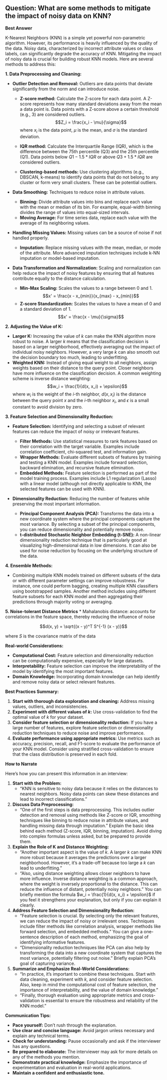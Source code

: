 ## Question: What are some methods to mitigate the impact of noisy data on KNN?

**Best Answer**

K-Nearest Neighbors (KNN) is a simple yet powerful non-parametric algorithm. However, its performance is heavily influenced by the quality of the data. Noisy data, characterized by incorrect attribute values or class labels, can significantly degrade the accuracy of KNN. Mitigating the impact of noisy data is crucial for building robust KNN models. Here are several methods to address this:

**1. Data Preprocessing and Cleaning:**

*   **Outlier Detection and Removal:** Outliers are data points that deviate significantly from the norm and can introduce noise.

    *   **Z-score method:** Calculate the Z-score for each data point.  A Z-score represents how many standard deviations away from the mean a data point is. Data points with a Z-score above a certain threshold (e.g., 3) are considered outliers.
    $$Z_i = \frac{x_i - \mu}{\sigma}$$
    where $x_i$ is the data point, $\mu$ is the mean, and $\sigma$ is the standard deviation.

    *   **IQR method:** Calculate the Interquartile Range (IQR), which is the difference between the 75th percentile (Q3) and the 25th percentile (Q1).  Data points below $Q1 - 1.5 * IQR$ or above $Q3 + 1.5 * IQR$ are considered outliers.

    *   **Clustering-based methods:** Use clustering algorithms (e.g., DBSCAN, k-means) to identify data points that do not belong to any cluster or form very small clusters.  These can be potential outliers.

*   **Data Smoothing:** Techniques to reduce noise in attribute values.

    *   **Binning:** Divide attribute values into bins and replace each value with the mean or median of its bin.  For example, equal-width binning divides the range of values into equal-sized intervals.
    *   **Moving Average:** For time series data, replace each value with the average of its neighboring values.

*   **Handling Missing Values:**  Missing values can be a source of noise if not handled properly.

    *   **Imputation:** Replace missing values with the mean, median, or mode of the attribute. More advanced imputation techniques include k-NN imputation or model-based imputation.

*   **Data Transformation and Normalization:** Scaling and normalization can help reduce the impact of noisy features by ensuring that all features contribute equally to the distance calculation.

    *   **Min-Max Scaling:** Scales the values to a range between 0 and 1.
        $$x' = \frac{x - x_{min}}{x_{max} - x_{min}}$$
    *   **Z-score Standardization:** Scales the values to have a mean of 0 and a standard deviation of 1.
        $$x' = \frac{x - \mu}{\sigma}$$

**2. Adjusting the Value of K:**

*   **Larger K:** Increasing the value of *k* can make the KNN algorithm more robust to noise.  A larger *k* means that the classification decision is based on a larger neighborhood, effectively averaging out the impact of individual noisy neighbors. However, a very large *k* can also smooth out the decision boundary too much, leading to underfitting.
*   **Weighted KNN:** Instead of giving equal weight to all neighbors, assign weights based on their distance to the query point. Closer neighbors have more influence on the classification decision. A common weighting scheme is inverse distance weighting:
   $$w_i = \frac{1}{d(x, x_i) + \epsilon}$$
    where $w_i$ is the weight of the $i$-th neighbor, $d(x, x_i)$ is the distance between the query point $x$ and the $i$-th neighbor $x_i$, and $\epsilon$ is a small constant to avoid division by zero.

**3. Feature Selection and Dimensionality Reduction:**

*   **Feature Selection:**  Identifying and selecting a subset of relevant features can reduce the impact of noisy or irrelevant features.

    *   **Filter Methods:**  Use statistical measures to rank features based on their correlation with the target variable. Examples include correlation coefficient, chi-squared test, and information gain.
    *   **Wrapper Methods:**  Evaluate different subsets of features by training and testing a KNN model. Examples include forward selection, backward elimination, and recursive feature elimination.
    *   **Embedded Methods:**  Feature selection is performed as part of the model training process.  Examples include L1 regularization (Lasso) with a linear model (although not directly applicable to KNN, the selected features can be used with KNN).

*   **Dimensionality Reduction:** Reducing the number of features while preserving the most important information.

    *   **Principal Component Analysis (PCA):**  Transforms the data into a new coordinate system where the principal components capture the most variance.  By selecting a subset of the principal components, you can reduce dimensionality and potentially remove noise.
    *   **t-distributed Stochastic Neighbor Embedding (t-SNE):** A non-linear dimensionality reduction technique that is particularly good at visualizing high-dimensional data in low dimensions.  It can also be used for noise reduction by focusing on the underlying structure of the data.

**4. Ensemble Methods:**

*  Combining multiple KNN models trained on different subsets of the data or with different parameter settings can improve robustness. For instance, one could perform bagging, creating multiple KNN classifiers using bootstrapped samples. Another method includes using different feature subsets for each KNN model and then aggregating their predictions through majority voting or averaging.

**5. Noise-tolerant Distance Metrics**
* Mahalanobis distance: accounts for correlations in the feature space, thereby reducing the influence of noise

$$d(x, y) = \sqrt{(x - y)^T S^{-1} (x - y)}$$

where $S$ is the covariance matrix of the data

**Real-world Considerations:**

*   **Computational Cost:** Feature selection and dimensionality reduction can be computationally expensive, especially for large datasets.
*   **Interpretability:** Feature selection can improve the interpretability of the model by identifying the most important features.
*   **Domain Knowledge:**  Incorporating domain knowledge can help identify and remove noisy data or select relevant features.

**Best Practices Summary:**

1.  **Start with thorough data exploration and cleaning:** Address missing values, outliers, and inconsistencies.
2.  **Experiment with different values of *k*:** Use cross-validation to find the optimal value of *k* for your dataset.
3.  **Consider feature selection or dimensionality reduction:**  If you have a large number of features, explore feature selection or dimensionality reduction techniques to reduce noise and improve performance.
4.  **Evaluate performance using appropriate metrics:** Use metrics such as accuracy, precision, recall, and F1-score to evaluate the performance of your KNN model.  Consider using stratified cross-validation to ensure that the class distribution is preserved in each fold.

**How to Narrate**

Here's how you can present this information in an interview:

1.  **Start with the Problem:**
    *   "KNN is sensitive to noisy data because it relies on the distances to nearest neighbors. Noisy data points can skew these distances and lead to incorrect classifications."

2.  **Discuss Data Preprocessing:**
    *   "One of the first steps is data preprocessing. This includes outlier detection and removal using methods like Z-score or IQR, smoothing techniques like binning to reduce noise in attribute values, and handling missing data through imputation." Explain the basic idea behind each method (Z-score, IQR, binning, imputation). Avoid diving into complex formulas unless asked, but be prepared to provide them.

3.  **Explain the Role of K and Distance Weighting:**
    *   "Another important aspect is the value of *k*. A larger *k* can make KNN more robust because it averages the predictions over a larger neighborhood. However, it's a trade-off because too large a *k* can lead to underfitting."
    *   "Also, using distance weighting allows closer neighbors to have more influence. Inverse distance weighting is a common approach, where the weight is inversely proportional to the distance. This can reduce the influence of distant, potentially noisy neighbors." You can briefly mention the formula $w_i = \frac{1}{d(x, x_i) + \epsilon}$ if you feel it strengthens your explanation, but only if you can explain it clearly.

4.  **Address Feature Selection and Dimensionality Reduction:**
    *   "Feature selection is crucial. By selecting only the relevant features, we can reduce the impact of noisy or irrelevant ones. Techniques include filter methods like correlation analysis, wrapper methods like forward selection, and embedded methods." You can give a one-sentence description of each method, emphasizing the goal of identifying informative features.
    *   "Dimensionality reduction techniques like PCA can also help by transforming the data into a new coordinate system that captures the most variance, potentially filtering out noise." Briefly explain PCA's goal of capturing variance.

5.  **Summarize and Emphasize Real-World Considerations:**
    *   "In practice, it's important to combine these techniques. Start with data cleaning, experiment with *k*, and consider feature selection.  Also, keep in mind the computational cost of feature selection, the importance of interpretability, and the value of domain knowledge."
    *   "Finally, thorough evaluation using appropriate metrics and cross-validation is essential to ensure the robustness and reliability of the KNN model."

**Communication Tips:**

*   **Pace yourself:** Don't rush through the explanation.
*   **Use clear and concise language:** Avoid jargon unless necessary and explain any technical terms.
*   **Check for understanding:** Pause occasionally and ask if the interviewer has any questions.
*   **Be prepared to elaborate:** The interviewer may ask for more details on any of the methods you mention.
*   **Demonstrate practical knowledge:** Emphasize the importance of experimentation and evaluation in real-world applications.
*   **Maintain a confident and enthusiastic tone.**
